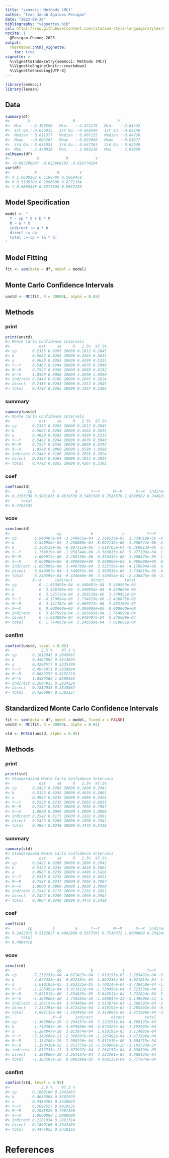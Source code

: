 ```yaml
---
title: "semmcci: Methods (MC)"
author: "Ivan Jacob Agaloos Pesigan"
date: "2023-08-29"
bibliography: "vignettes.bib"
csl: https://raw.githubusercontent.com/citation-style-language/styles/master/apa.csl
nocite: |
  @Pesigan-Cheung-2023
output:
  rmarkdown::html_vignette:
    toc: true
vignette: >
  %\VignetteIndexEntry{semmcci: Methods (MC)}
  %\VignetteEngine{knitr::rmarkdown}
  %\VignetteEncoding{UTF-8}
---
```


<!-- vignettes/methods-mc.Rmd is generated from .setup/vignettes/methods-mc.Rmd.orig. Please edit that file -->






```r
library(semmcci)
library(lavaan)
```

## Data




```r
summary(df)
#>        X                   M                   Y           
#>  Min.   :-3.199558   Min.   :-3.371276   Min.   :-3.61432  
#>  1st Qu.:-0.636035   1st Qu.:-0.692640   1st Qu.:-0.66146  
#>  Median : 0.011377   Median : 0.007125   Median :-0.04726  
#>  Mean   :-0.003207   Mean   :-0.023968   Mean   :-0.01677  
#>  3rd Qu.: 0.651951   3rd Qu.: 0.647363   3rd Qu.: 0.62640  
#>  Max.   : 3.470910   Max.   : 2.963216   Max.   : 3.09950
colMeans(df)
#>            X            M            Y 
#> -0.003206987 -0.023968103 -0.016774294
var(df)
#>           X         M         Y
#> X 1.0600162 0.5108780 0.5069458
#> M 0.5108780 0.9996606 0.6272104
#> Y 0.5069458 0.6272104 0.9837255
```

## Model Specification


```r
model <- "
  Y ~ cp * X + b * M
  M ~ a * X
  indirect := a * b
  direct := cp
  total := cp + (a * b)
"
```

## Model Fitting


```r
fit <- sem(data = df, model = model)
```

## Monte Carlo Confidence Intervals


```r
unstd <- MC(fit, R = 20000L, alpha = 0.05)
```

## Methods

### print


```r
print(unstd)
#> Monte Carlo Confidence Intervals
#>             est     se     R   2.5%  97.5%
#> cp       0.2333 0.0263 20000 0.1812 0.2845
#> b        0.5082 0.0269 20000 0.4563 0.5615
#> a        0.4820 0.0265 20000 0.4299 0.5335
#> Y~~Y     0.5462 0.0244 20000 0.4976 0.5940
#> M~~M     0.7527 0.0336 20000 0.6869 0.8192
#> X~~X     1.0590 0.0000 20000 1.0590 1.0590
#> indirect 0.2449 0.0186 20000 0.2095 0.2824
#> direct   0.2333 0.0263 20000 0.1812 0.2845
#> total    0.4782 0.0265 20000 0.4267 0.5302
```

### summary


```r
summary(unstd)
#> Monte Carlo Confidence Intervals
#>             est     se     R   2.5%  97.5%
#> cp       0.2333 0.0263 20000 0.1812 0.2845
#> b        0.5082 0.0269 20000 0.4563 0.5615
#> a        0.4820 0.0265 20000 0.4299 0.5335
#> Y~~Y     0.5462 0.0244 20000 0.4976 0.5940
#> M~~M     0.7527 0.0336 20000 0.6869 0.8192
#> X~~X     1.0590 0.0000 20000 1.0590 1.0590
#> indirect 0.2449 0.0186 20000 0.2095 0.2824
#> direct   0.2333 0.0263 20000 0.1812 0.2845
#> total    0.4782 0.0265 20000 0.4267 0.5302
```

### coef


```r
coef(unstd)
#>        cp         b         a      Y~~Y      M~~M      X~~X  indirect    direct 
#> 0.2333230 0.5081833 0.4819530 0.5461589 0.7526879 1.0589562 0.2449205 0.2333230 
#>     total 
#> 0.4782435
```

### vcov


```r
vcov(unstd)
#>                     cp             b             a          Y~~Y          M~~M
#> cp        6.940497e-04 -3.540955e-04  2.369539e-06  1.734019e-06 -4.609972e-06
#> b        -3.540955e-04  7.250088e-04 -8.997112e-06 -1.956744e-06  2.289138e-06
#> a         2.369539e-06 -8.997112e-06  7.019705e-04 -6.368813e-06  6.356412e-06
#> Y~~Y      1.734019e-06 -1.956744e-06 -6.368813e-06  5.977106e-04  1.688676e-05
#> M~~M     -4.609972e-06  2.289138e-06  6.356412e-06  1.688676e-05  1.128935e-03
#> X~~X      0.000000e+00  0.000000e+00  0.000000e+00  0.000000e+00  0.000000e+00
#> indirect -1.693899e-04  3.446708e-04  3.525756e-04 -4.170894e-06  4.341762e-06
#> direct    6.940497e-04 -3.540955e-04  2.369539e-06  1.734019e-06 -4.609972e-06
#> total     5.246599e-04 -9.424668e-06  3.549451e-04 -2.436875e-06 -2.682102e-07
#>          X~~X      indirect        direct         total
#> cp          0 -1.693899e-04  6.940497e-04  5.246599e-04
#> b           0  3.446708e-04 -3.540955e-04 -9.424668e-06
#> a           0  3.525756e-04  2.369539e-06  3.549451e-04
#> Y~~Y        0 -4.170894e-06  1.734019e-06 -2.436875e-06
#> M~~M        0  4.341762e-06 -4.609972e-06 -2.682102e-07
#> X~~X        0  0.000000e+00  0.000000e+00  0.000000e+00
#> indirect    0  3.457992e-04 -1.693899e-04  1.764093e-04
#> direct      0 -1.693899e-04  6.940497e-04  5.246599e-04
#> total       0  1.764093e-04  5.246599e-04  7.010691e-04
```

### confint


```r
confint(unstd, level = 0.95)
#>              2.5 %    97.5 %
#> cp       0.1812045 0.2845067
#> b        0.4562892 0.5614695
#> a        0.4298577 0.5335399
#> Y~~Y     0.4976071 0.5939894
#> M~~M     0.6869257 0.8192210
#> X~~X     1.0589562 1.0589562
#> indirect 0.2094935 0.2824120
#> direct   0.1812045 0.2845067
#> total    0.4266997 0.5302127
```

## Standardized Monte Carlo Confidence Intervals


```r
fit <- sem(data = df, model = model, fixed.x = FALSE)
unstd <- MC(fit, R = 20000L, alpha = 0.05)
```


```r
std <- MCStd(unstd, alpha = 0.05)
```

## Methods

### print


```r
print(std)
#> Standardized Monte Carlo Confidence Intervals
#>             est     se     R   2.5%  97.5%
#> cp       0.2422 0.0269 20000 0.1890 0.2942
#> b        0.5123 0.0245 20000 0.4636 0.5603
#> a        0.4963 0.0239 20000 0.4486 0.5426
#> Y~~Y     0.5558 0.0235 20000 0.5093 0.6011
#> M~~M     0.7537 0.0237 20000 0.7056 0.7987
#> X~~X     1.0000 0.0000 20000 1.0000 1.0000
#> indirect 0.2542 0.0175 20000 0.2202 0.2891
#> direct   0.2422 0.0269 20000 0.1890 0.2942
#> total    0.4964 0.0240 20000 0.4475 0.5418
```

### summary


```r
summary(std)
#> Standardized Monte Carlo Confidence Intervals
#>             est     se     R   2.5%  97.5%
#> cp       0.2422 0.0269 20000 0.1890 0.2942
#> b        0.5123 0.0245 20000 0.4636 0.5603
#> a        0.4963 0.0239 20000 0.4486 0.5426
#> Y~~Y     0.5558 0.0235 20000 0.5093 0.6011
#> M~~M     0.7537 0.0237 20000 0.7056 0.7987
#> X~~X     1.0000 0.0000 20000 1.0000 1.0000
#> indirect 0.2542 0.0175 20000 0.2202 0.2891
#> direct   0.2422 0.0269 20000 0.1890 0.2942
#> total    0.4964 0.0240 20000 0.4475 0.5418
```

### coef


```r
coef(std)
#>        cp         b         a      Y~~Y      M~~M      X~~X  indirect    direct 
#> 0.2422015 0.5122827 0.4962890 0.5557501 0.7536972 1.0000000 0.2542403 0.2422015 
#>     total 
#> 0.4964418
```

### vcov


```r
vcov(std)
#>                     cp             b             a          Y~~Y          M~~M
#> cp        7.232291e-04 -4.672425e-04  1.010193e-05 -1.285492e-04 -9.851919e-06
#> b        -4.672425e-04  6.022381e-04  1.862235e-05 -3.021612e-04 -1.854835e-05
#> a         1.010193e-05  1.862235e-05  5.700147e-04 -1.738450e-04 -5.646511e-04
#> Y~~Y     -1.285492e-04 -3.021612e-04 -1.738450e-04  5.523530e-04  1.722024e-04
#> M~~M     -9.851919e-06 -1.854835e-05 -5.646511e-04  1.722024e-04  5.599946e-04
#> X~~X     -1.368866e-20  1.748385e-20 -1.208847e-20 -5.149608e-21  1.184288e-20
#> indirect -2.264157e-04  3.079460e-04  3.013874e-04 -2.386507e-04 -2.986196e-04
#> direct    7.232291e-04 -4.672425e-04  1.010193e-05 -1.285492e-04 -9.851919e-06
#> total     4.968135e-04 -1.592965e-04  3.114893e-04 -3.671999e-04 -3.084715e-04
#>                   X~~X      indirect        direct         total
#> cp       -1.368866e-20 -2.264157e-04  7.232291e-04  4.968135e-04
#> b         1.748385e-20  3.079460e-04 -4.672425e-04 -1.592965e-04
#> a        -1.208847e-20  3.013874e-04  1.010193e-05  3.114893e-04
#> Y~~Y     -5.149608e-21 -2.386507e-04 -1.285492e-04 -3.671999e-04
#> M~~M      1.184288e-20 -2.986196e-04 -9.851919e-06 -3.084715e-04
#> X~~X      1.190438e-32  1.852735e-21 -1.368866e-20 -1.183593e-20
#> indirect  1.852735e-21  3.073997e-04 -2.264157e-04  8.098398e-05
#> direct   -1.368866e-20 -2.264157e-04  7.232291e-04  4.968135e-04
#> total    -1.183593e-20  8.098398e-05  4.968135e-04  5.777974e-04
```

### confint


```r
confint(std, level = 0.95)
#>              2.5 %    97.5 %
#> cp       0.1890160 0.2942463
#> b        0.4636004 0.5602935
#> a        0.4486205 0.5426022
#> Y~~Y     0.5092557 0.6010535
#> M~~M     0.7055829 0.7987396
#> X~~X     1.0000000 1.0000000
#> indirect 0.2201834 0.2891314
#> direct   0.1890160 0.2942463
#> total    0.4475055 0.5418165
```

# References
